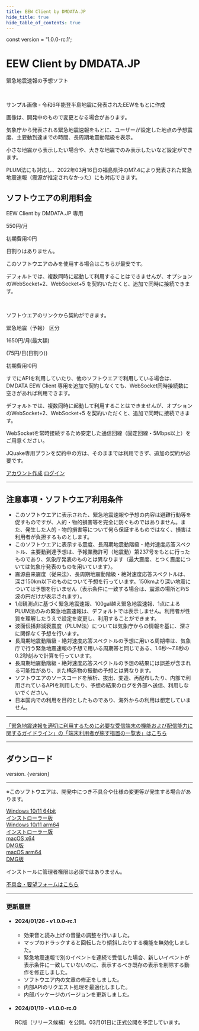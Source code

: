 ```yaml
---
title: EEW Client by DMDATA.JP
hide_title: true
hide_table_of_contents: true
---
```



const version = '1.0.0-rc.1';

<div className={styles.title}>
    <div className={styles['title-site']}>
        <h1>EEW Client by DMDATA.JP</h1>
        <p>緊急地震速報の予想ソフト</p>
    </div>
</div>
<div className={styles.sample}>
    <div className={styles['sample-image']}>
        <img src="/img/eewclient/image1.png" alt=""/>
        <img src="/img/eewclient/image2.png" alt=""/>
    </div>
    <p>サンプル画像 ‐ 令和6年能登半島地震に発表されたEEWをもとに作成</p>
    <p>画像は、開発中のもので変更となる場合があります。</p>
</div>

<div className={styles.description}>
    <p>気象庁から発表される緊急地震速報をもとに、ユーザーが設定した地点の予想震度、主要動到達までの時間、長周期地震動階級を表示。</p>
    <p>小さな地震から表示したい場合や、大きな地震でのみ表示したいなど設定ができます。</p>
    <p>PLUM法にも対応し、2022年03月16日の福島県沖のM7.4により発表された緊急地震速報（震源が推定されなかった）にも対応できます。</p>
</div>

<div className={styles.plan}>
    <h2>ソフトウエアの利用料金</h2>
    <div className={styles['plan-items']}>
        <div className={styles['plan-item']}>
            <div className={styles['plan-item-title']}>
                EEW Client by DMDATA.JP
                <span className={styles['plan-item-title-sub']}>専用</span>
            </div>
            <div className={styles['plan-item-amount']}>
                <p>550円/月</p>
                <p>初期費用:0円</p>
            </div>
            <div className={styles['plan-item-description']}>
                <p>日割りはありません。</p>
                <p>このソフトウエアのみを使用する場合はこちらが最安です。</p>
                <p>デフォルトでは、複数同時に起動して利用することはできませんが、オプションのWebSocket+2、WebSocket+5 を契約いただくと、追加で同時に接続できます。</p>
                <p>&nbsp;</p>
                <p>ソフトウエアのリンクから契約ができます。</p>
            </div>
        </div>
        <div className={styles['plan-item']}>
            <div className={styles['plan-item-title']}>
                緊急地震（予報）
                <span className={styles['plan-item-title-sub']}>区分</span>
            </div>
            <div className={styles['plan-item-amount']}>
                <p>1650円/月(最大額)</p>
                <p>(75円/日(日割り))</p>
                <p>初期費用:0円</p>
            </div>
            <div className={styles['plan-item-description']}>
                <p>すでにAPIを利用していたり、他のソフトウエアで利用している場合は、DMDATA EEW Client 専用を追加で契約しなくても、WebSocket同時接続数に空きがあれば利用できます。</p>
                <p>デフォルトでは、複数同時に起動して利用することはできませんが、オプションのWebSocket+2、WebSocket+5 を契約いただくと、追加で同時に接続できます。</p>
            </div>
        </div>
    </div>
    <p>WebSocketを常時接続するため安定した通信回線（固定回線・5Mbps以上）をご用意ください。</p>
    <p>JQuake専用プランを契約中の方は、そのままでは利用できず、追加の契約が必要です。</p>
</div>

<div className={styles['account-links']}>
    <a href="https://manager.dmdata.jp/account/signup" className={styles['account-links-signup']}>アカウント作成</a>
    <a href="https://manager.dmdata.jp/account/signin" className={styles['account-links-login']}>ログイン</a>
</div>

<hr/>

<div>
    <h2>注意事項・ソフトウエア利用条件</h2>
    <ul>
        <li>このソフトウエアに表示された、緊急地震速報や予想の内容は避難行動等を促すものですが、人的・物的損害等を完全に防ぐものではありません。また、発生した人的・物的損害等について何ら保証するものではなく、損害は利用者が負担するものとします。</li>
        <li>このソフトウエアに表示する震度、長周期地震動階級・絶対速度応答スペクトル、主要動到達予想は、予報業務許可（地震動）第237号をもとに行ったものであり、気象庁発表のものとは異なります（最大震度、とつく震度については気象庁発表のものを用いています）。</li>
        <li>震源由来震度（従来法）、長周期地震動階級・絶対速度応答スペクトルは、深さ150km以下のものについて予想を行っています。150kmより深い地震については予想を行いません（表示条件に一致する場合は、震源の場所とP/S波の円だけが表示されます）。</li>
        <li>1点観測点に基づく緊急地震速報、100gal越え緊急地震速報、1点によるPLUM法のみの緊急地震速報は、デフォルトでは表示しません。利用者が性質を理解したうえで設定を変更し、利用することができます。</li>
        <li>波面伝播非減衰震度（PLUM法）については気象庁からの情報を基に、深さに関係なく予想を行います。</li>
        <li>長周期地震動階級・絶対速度応答スペクトルの予想に用いる周期帯は、気象庁で行う緊急地震速報の予想で用いる周期帯と同じである、1.6秒～7.8秒の0.2秒刻みで計算を行っています。</li>
        <li>長周期地震動階級・絶対速度応答スペクトルの予想の結果には誤差が含まれる可能性があり、また構造物の振動の予想とは異なります。</li>
        <li>ソフトウエアのソースコードを解析、抜出、変造、再配布したり、内部で利用されているAPIを利用したり、予想の結果のログを外部へ送信、利用しないでください。</li>
        <li>日本国内での利用を目的としたものであり、海外からの利用は想定していません。</li>
    </ul>
</div>

<hr/>

<div>
    <p>
        <a href="/eewclient/guidline">「緊急地震速報を適切に利用するために必要な受信端末の機能および配信能力に関するガイドライン」の「端末利用者が施す措置の一覧表」はこちら</a>
    </p>
</div>

<hr/>

<div className={styles.download}>
    <h2>ダウンロード</h2>
    <p>version. {version}</p>
    <hr/>
    <p>※このソフトウエアは、開発中につき不具合や仕様の変更等が発生する場合があります。</p>
    <div>
        <a href={`https://cdn.dmdata.ne.jp/eewclient/release/dmdata-eewclient-v${version}-win-x64.exe`}>
            <div>
                <span>Windows 10/11 64bit<br/>インストローラー版</span>
            </div>
        </a>
        <a href={`https://cdn.dmdata.ne.jp/eewclient/release/dmdata-eewclient-v${version}-win-arm64.exe`}>
            <div>
                <span>Windows 10/11 arm64<br/>インストローラー版</span>
            </div>
        </a>
        <a href={`https://cdn.dmdata.ne.jp/eewclient/release/dmdata-eewclient-v${version}-mac-x64.dmg`}>
            <div>
                <span>macOS x64<br/>DMG版</span>
            </div>
        </a>
        <a href={`https://cdn.dmdata.ne.jp/eewclient/release/dmdata-eewclient-v${version}-mac-arm64.dmg`}>
            <div>
                <span>macOS arm64<br/>DMG版</span>
            </div>
        </a>
    </div>
    <p>インストールに管理者権限は必須ではありません。</p>
    <p>
        <a href="https://docs.google.com/forms/d/e/1FAIpQLSdDjAJISSw3b2YdM5d90xyYRP2uwTO-lDAJINSXoVCSWzLnSg/viewform?usp=sf_link">
            <span>不具合・要望フォームはこちら</span>
        </a>
    </p>
    <hr/>
    <h3>更新履歴</h3>
    <ul>
        <li>
            <h4>2024/01/26 - v1.0.0-rc.1</h4>
            <ul>
                <li>効果音と読み上げの音量の調整を行いました。</li>
                <li>マップのドラックすると回転したり傾斜したりする機能を無効化しました。</li>
                <li>緊急地震速報で別のイベントを連続で受信した場合、新しいイベントが表示条件に一致していないのに、表示するべき既存の表示を削除する動作を修正しました。</li>
                <li>ソフトウエア内の文章の修正をしました。</li>
                <li>内部APIのリクエスト処理を最適化しました。</li>
                <li>内部パッケージのバージョンを更新しました。</li>
            </ul>
        </li>
        <li>
            <h4>2024/01/19 - v1.0.0-rc.0</h4>
            <p>RC版（リリース候補）を公開。03月01日に正式公開を予定しています。</p>
        </li>
    </ul>
</div>
